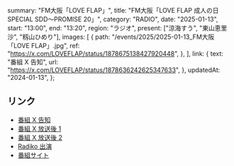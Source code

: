   summary: "FM大阪「LOVE FLAP」",
  title: "FM大阪「LOVE FLAP 成人の日 SPECIAL SDD〜PROMISE 20」",
  category: "RADIO",
  date: "2025-01-13",
  start: "13:00",
  end: "13:20",
  region: "ラジオ",
  present: ["涼海すう", "東山恵里沙", "籾山ひめり"],
  images: [
    {
      path: "/events/2025/2025-01-13_FM大阪「LOVE FLAP」.jpg",
      ref: "https://x.com/LOVEFLAP/status/1878675138427920448",
    },
  ],
  link: {
    text: "番組 X 告知",
    url: "https://x.com/LOVEFLAP/status/1878636242625347633",
  },
  updatedAt: "2024-01-13",
};

## リンク

- [番組 X 告知](https://x.com/LOVEFLAP/status/1878636242625347633)
- [番組 X 放送後 1](https://x.com/LOVEFLAP/status/1878675138427920448)
- [番組 X 放送後 2](https://x.com/LOVEFLAP/status/1878683668836937896)
- [Radiko 出演](https://radiko.jp/share?sid=FMO&t=20250113130000)
- [番組サイト](https://www.fmosaka.net/_sites/16782357)
